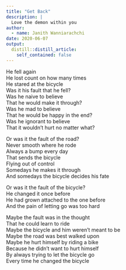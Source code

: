 ```yaml
---
title: "Get Back"
description: |
  Love the demon within you
author:
  - name: Janith Wanniarachchi
date: 2020-06-07
output:
  distill::distill_article:
    self_contained: false
---
```


He fell again   
He lost count on how many times   
He stared at the bicycle   
Was it his fault that he fell?   
Was he naive to believe   
That he would make it through?   
Was he mad to believe   
That he would be happy in the end?   
Was he ignorant to believe   
That it wouldn’t hurt no matter what?   

Or was it the fault of the road?   
Never smooth where he rode   
Always a bump every day   
That sends the bicycle   
Flying out of control   
Somedays he makes it through   
And somedays the bicycle decides his fate   

Or was it the fault of the bicycle?    
He changed it once before    
He had grown attached to the one before    
And the pain of letting go was too hard    

Maybe the fault was in the thought    
That he could learn to ride    
Maybe the bicycle and him weren’t meant to be    
Maybe the road was best walked upon    
Maybe he hurt himself by riding a bike   
Because he didn’t want to hurt himself   
By always trying to let the bicycle go   
Every time he changed the bicycle   

